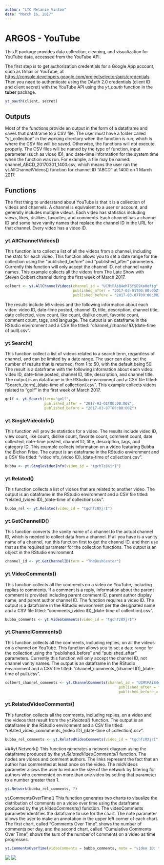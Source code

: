 ```yaml
---
author: "LTC Melanie Vinton"
date: "March 16, 2017"
---
```


# ARGOS - YouTube

This R package provides data collection, cleaning, and visualization for YouTube data, accessed from the YouTube API.  

The first step is to get authorization credentials for a Google App account, such as Gmail or YouTube, at <https://console.developers.google.com/projectselector/apis/credentials>.  Then you need to authenticate using the OAuth 2.0 credentials (client ID and client secret) with the YouTube API using the *yt_oauth* function in the **tuber** package.  

```r
yt_oauth(client, secret)
```

## Outputs
Most of the functions provide an output in the form of a dataframe and saves that dataframe to a CSV file.  The user must have a folder called "yt_collection" in the working directory when the function is run, which is where the CSV file will be saved.  Otherwise, the functions will not execute properly.  The CSV files will be named by the type of function, input parameter (such as video ID), and date-time information for the system time when the function was run.  For example, a file may be named:  channel_ABCD_20170301_1400.csv, which means the user ran the yt.AllChannelVideos() function for channel ID "ABCD" at 1400 on 1 March 2017.

## Functions
The first thing to understand about YouTube is that it is a collection of videos and channels.  A channel is equivalent to a user or account, and generally includes multiple videos.  Each video has statistics including views, likes, dislikes, favorites, and comments.  Each channel has a channel ID and some have vanity names that replace the channel ID in the URL for that channel.  Every video has a video ID.

### yt.AllChannelVidoes()
This function is to collect a list of all the videos from a channel, including the stats for each video.  This function allows you to set a date range for the collection using the "published_before" and "published_after" parameters.  Currently this function will only accept the channel ID, not channel vanity names.   This example collects all the videos from The Late Show with Steven Colbert channel during the first week of March 2017.
```r
colbert <- yt.AllChannelVideos(channel_id = "UCMtFAi84ehTSYSE9XoHefig",
                               published_after = "2017-03-01T00:00:00Z",
                               published_before = "2017-03-07T00:00:00Z")
```
The results include 56 videos and the following information about each video:
video ID, date-time posted, channel ID, title, description, channel title, date collected, view count, like count, dislike count, favorite count, comment count, tags, and language.  The output is an dataframe in the RStudio environment and a CSV file titled: "channel__(channel ID)_(date-time of pull).csv".

### yt.Search()
This function collect a list of videos related to a search term, regardless of channel, and can be limited by a date range.  The user can also set the number of results that is returned, from 1 to 50, with the default being 50.  The result is a dataframe with the following information about each video:  video ID, date-time posted, channel ID, title, description, and channel title.  The output is an dataframe in the RStudio environment and a CSV file titled: "Search_(term)_(date-time of collection).csv".  This example collects videos related to "golf" in the first week of March 2017.
```r
golf <- yt.Search(term="golf", 
                  published_after = "2017-03-01T00:00:00Z",
                  published_before = "2017-03-07T00:00:00Z")
```



### yt.SingleVideoInfo()
This function will provide statistics for a video.  The results include video ID, view count, like count, dislike count, favorite count, comment count, date collected, date-time posted, channel ID, title, description, tags, and category ID.  This example collects information on a video featuring Bubba the Bichon Frise.  The output is an dataframe in the RStudio environment and a CSV file titled: "videoInfo_(video ID)_(date-time of collection).csv".
```r
bubba <- yt.SingleVideoInfo(video_id = "tgchTz8XjrI")
```

### yt.Related()
This function collects a list of videos that are related to another video. The output is an dataframe in the RStudio environment and a CSV file titled: "related_(video ID)_(date-time of collection).csv".
```r
bubba_rel <- yt.Related(video_id = "tgchTz8XjrI")
```


### yt.GetChannelID()
This function converts the vanity name of a channel to the actual channel ID, which is needed to collect data from a channel.  If all you have is a vanity name of a channel, run this function first to get the channel ID, and then use that as the required parameter for the collection functions.  The output is an object in the RStudio environment.
```r
channel_id <- yt.GetChannelID(term = "TheBushCenter")
```


### yt.VideoComments()
This function collects all the comments on a video on YouTube, including replies to comments.  If a comment is a reply, information about the parent comment is provided including parent comment ID, parent author display name, and parent author channel ID.  The function requires a video ID.  The output is a dataframe in the RStudio environment per the designated name and a CSV file titled: "comments_(video ID)_(date-time of collection).csv".
```r
bubba_comments <- yt.VideoComments(video_id = "tgchTz8XjrI")
```


### yt.ChannelComments()
This function collects all the comments, including replies, on all the videos on a channel on YouTube. This function allows you to set a date range for the collection using the "published_before" and "published_after" parameters.  Currently this function will only accept the channel ID, not channel vanity names.  The output is an dataframe in the RStudio environment and a CSV file titled: "channel_comments_(channel ID)_(date-time of pull).csv".
```r
colbert_channel_comments <- yt.ChannelComments(channel_id = "UCMtFAi84ehTSYSE9XoHefig",
                                                    published_after = "2017-03-01T00:00:00Z",
                                                    published_before = "2017-03-02T00:00:00Z")
```

### yt.RelatedVideoComments()
This function collects all the comments, including replies, on a video and the videos that result from the *yt.Related()* function.  The output is an dataframe in the RStudio environment and a CSV file titled: "related_video_commments_(video ID)_(date-time of collection).csv".

```r
bubba_rel_comments <- yt.RelatedVideoComments(video_id = "tgchTz8XjrI")
```

###yt.Network()
This function generates a network diagram using the dataframe produced by the *yt.RelatedVideoComments()* function.  The nodes are videos and comment authors. The links represent the fact that an author has commented at least once on the video.  The midVideos parameter allows the user to reduce the size of the network by filtering for authors who commented on more than one video by setting that parameter to a number greater than 1.  
```r
yt.Network(bubba_rel_comments, 7)
```

yt.CommentsOverTime()
This function generates two charts to visualize the distribution of comments on a video over time using the dataframe produced by the *yt.VideoComments()* function.  The videoComments parameter identifies the dataframe to use for the chart. The note parameter allows the user to make an annotation in the upper left corner of each chart.  The first chart, called "Comments Over Time", shows the number of comments per day, and the second chart, called "Cumulative Comments Over Time", shows the sum of the number of comments on a video as time progresses.  
```r
yt.CommentsOverTime(videoComments = bubba_comments, note = "video ID: tgchTz8XjrI")
```
![](C:/Users/melanie.c.vinton/Documents/INSCOM/youTube/Comments over Time.png)
![](C:/Users/melanie.c.vinton/Documents/INSCOM/youTube/Cumulative Comments.png)

